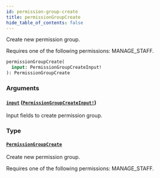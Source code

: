 ```yaml
---
id: permission-group-create
title: permissionGroupCreate
hide_table_of_contents: false
---
```


Create new permission group.

Requires one of the following permissions: MANAGE_STAFF.

```graphql
permissionGroupCreate(
  input: PermissionGroupCreateInput!
): PermissionGroupCreate
```

### Arguments

#### [`input`](#) ([`PermissionGroupCreateInput!`](../../../developer/api-reference/inputs/permission-group-create-input))

Input fields to create permission group.

### Type

#### [`PermissionGroupCreate`](../../../developer/api-reference/objects/permission-group-create)

Create new permission group.

Requires one of the following permissions: MANAGE_STAFF.
